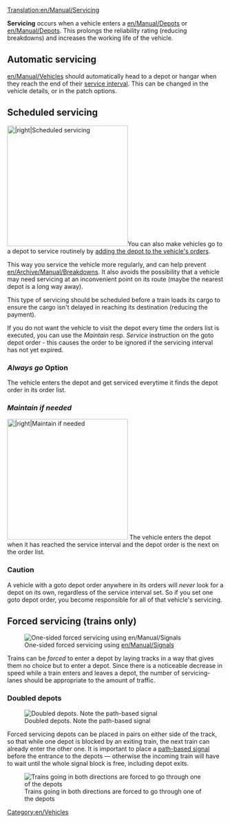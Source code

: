 [[Translation:en/Manual/Servicing]]

'''Servicing''' occurs when a vehicle enters a [[en/Manual/Depots]] or [[en/Manual/Depots]]. This prolongs the reliability rating (reducing breakdowns) and increases the working life of the vehicle.

==Automatic servicing==
[[en/Manual/Vehicles]] should automatically head to a depot or hangar when they reach the end of their [[en/Archive/Manual/Settings/Advanced Settings/Vehicles#servicing|service interval]]. This can be changed in the vehicle details, or in the patch options.

==Scheduled servicing==
[[File:en/Scheduled servicing.png|thumb|280px||right|Scheduled servicing]]You can also make vehicles go to a depot to service routinely by [[en/Archive/Manual/Settings/Allow goto depot orders|adding the depot to the vehicle's orders]]. 

This way you service the vehicle more regularly, and can help prevent [[en/Archive/Manual/Breakdowns]]. It also avoids the possibility that a vehicle may need servicing at an inconvenient point on its route (maybe the nearest depot is a long way away). 

This type of servicing should be scheduled before a train loads its cargo to ensure the cargo isn't delayed in reaching its destination (reducing the payment).

If you do not want the vehicle to visit the depot every time the orders list is executed, you can use the ''Maintain'' resp. ''Service'' instruction on the goto depot order - this causes the order to be ignored if the servicing interval has not yet expired.

=== ''Always go'' Option ===
The vehicle enters the depot and get serviced everytime it finds the depot order in its order list. 

=== ''Maintain if needed'' ===
[[File:en/Depot-order.png|thumb|280px||right|Maintain if needed]]
The vehicle enters the depot when it has reached the service interval and the depot order is the next on the order list.

=== Caution ===

A vehicle with a goto depot order anywhere in its orders will ''never'' look for a depot on its own, regardless of the service interval set. So if you set one goto depot order, you become responsible for all of that vehicle's servicing.

==Forced servicing (trains only)==

[[File:en/Forced servicing.png|thumb|right|One-sided forced servicing using [[en/Manual/Signals]]]]

Trains can be ''forced'' to enter a depot by laying tracks in a way that gives them no choice but to enter a depot. Since there is a noticeable decrease in speed while a train enters and leaves a depot, the number of servicing-lanes should be appropriate to the amount of traffic.

=== Doubled depots ===

[[File:en/Double-depot.png|thumb|right|Doubled depots. Note the path-based signal]]

Forced servicing depots can be placed in pairs on either side of the track, so that while one depot is blocked by an exiting train, the next train can already enter the other one. It is important to place a [[en/Manual/Signals#path-signals|path-based signal]] before the entrance to the depots — otherwise the incoming train will have to wait until the whole signal block is free, including depot exits.

[[File:en/Forced-servicing.png|thumb|right|Trains going in both directions are forced to go through one of the depots]]
 
[[Category:en/Vehicles]]